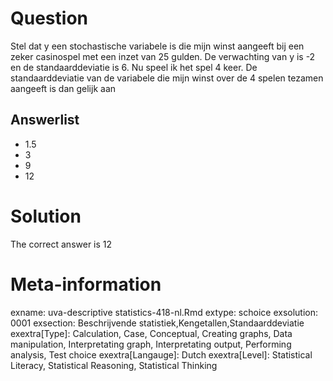 Question
========

Stel dat y een stochastische variabele is die mijn winst aangeeft bij een zeker casinospel met een inzet van 25 gulden. De verwachting van y is -2 en de standaarddeviatie is 6. Nu speel ik het spel 4 keer. De standaarddeviatie van de variabele die mijn winst over de 4 spelen tezamen aangeeft is dan gelijk aan 

Answerlist
----------
* 1.5
* 3
* 9
* 12

Solution
========

The correct answer is  12 

Meta-information
================
exname: uva-descriptive statistics-418-nl.Rmd 
extype: schoice 
exsolution: 0001 
exsection: Beschrijvende statistiek,Kengetallen,Standaarddeviatie 
exextra[Type]: Calculation, Case, Conceptual, Creating graphs, Data manipulation, Interpretating graph, Interpretating output, Performing analysis, Test choice 
exextra[Langauge]: Dutch 
exextra[Level]: Statistical Literacy, Statistical Reasoning, Statistical Thinking 
